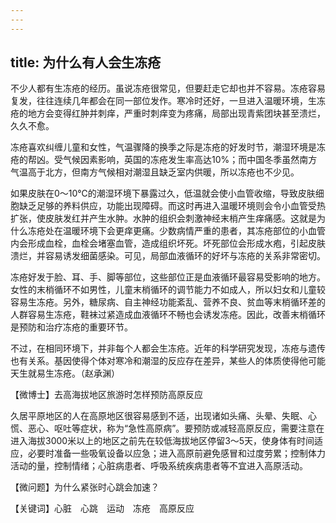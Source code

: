 ```yaml
---
---
---
```

title: 为什么有人会生冻疮
---




不少人都有生冻疮的经历。虽说冻疮很常见，但要赶走它却也并不容易。冻疮容易复发，往往连续几年都会在同一部位发作。寒冷时还好，一旦进入温暖环境，生冻疮的地方会变得红肿并刺痒，严重时刺痒变为疼痛，局部出现青紫团块甚至溃烂，久久不愈。

冻疮喜欢纠缠儿童和女性，气温骤降的换季之际是冻疮的好发时节，潮湿环境是冻疮的帮凶。受气候因素影响，英国的冻疮发生率高达10%；而中国冬季虽然南方气温高于北方，但南方气候相对潮湿且缺乏室内供暖，所以冻疮也不少见。

如果皮肤在0～10℃的潮湿环境下暴露过久，低温就会使小血管收缩，导致皮肤细胞缺乏足够的养料供应，功能出现障碍。而这时再进入温暖环境则会令小血管受热扩张，使皮肤发红并产生水肿。水肿的组织会刺激神经末梢产生痒痛感。这就是为什么冻疮处在温暖环境下会更痒更痛。少数病情严重的患者，其冻疮部位的小血管内会形成血栓，血栓会堵塞血管，造成组织坏死。坏死部位会形成水疱，引起皮肤溃烂，并容易诱发细菌感染。可见，局部血液循环的好坏与冻疮的关系非常密切。



冻疮好发于脸、耳、手、脚等部位，这些部位正是血液循环最容易受影响的地方。女性的末梢循环不如男性，儿童末梢循环的调节能力不如成人，所以妇女和儿童较容易生冻疮。另外，糖尿病、自主神经功能紊乱、营养不良、贫血等末梢循环差的人群容易生冻疮，鞋袜过紧造成血液循环不畅也会诱发冻疮。因此，改善末梢循环是预防和治疗冻疮的重要环节。

不过，在相同环境下，并非每个人都会生冻疮。近年的科学研究发现，冻疮与遗传也有关系。基因使得个体对寒冷和潮湿的反应存在差异，某些人的体质使得他可能天生就易生冻疮。（赵承渊）





【微博士】去高海拔地区旅游时怎样预防高原反应



久居平原地区的人在高原地区很容易感到不适，出现诸如头痛、头晕、失眠、心慌、恶心、呕吐等症状，称为“急性高原病”。要预防或减轻高原反应，需要注意在进入海拔3000米以上的地区之前先在较低海拔地区停留3～5天，使身体有时间适应，必要时准备一些吸氧设备以应急；进入高原前避免感冒和过度劳累；控制体力活动的量，控制情绪；心脏病患者、呼吸系统疾病患者等不宜进入高原活动。

【微问题】为什么紧张时心跳会加速？

【关键词】心脏　心跳　运动　冻疮　高原反应